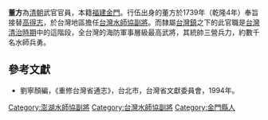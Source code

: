 '''董方'''為[[清朝|清朝]]武官官員，本籍[[福建|福建]][[金門|金門]]。行伍出身的董方於1739年（乾隆4年）奉旨接替[[高得志|高得志]]，於台灣地區擔任[[台灣水師協|台灣水師協]][[副將|副將]]。而隸屬[[台灣鎮|台灣鎮]]之下的此官職是[[台灣清治時期|台灣清治時期]]中的這階段，全台灣的海防軍事層級最高武將，其統帥三營兵力，約數千名水師兵勇。
{{start box}}
{{s-before|[[高得志|高得志]]}}
{{s-title|[[台灣水師協|台灣水師協]][[副將|副將]]|1739年上任}}
{{s-after|[[王清|王清]]}}
{{end box}}
{{start box}}
{{s-before|[[陳倫炯|陳倫炯]]}}
{{s-title|[[澎湖水師協|澎湖水師協]][[副將|副將]]|1725年上任}}
{{s-after|[[呂瑞麟|呂瑞麟]]}}
{{end box}}

==參考文獻==
*劉寧顏編，《重修台灣省通志》，台北市，台灣省文獻委員會，1994年。

[[Category:澎湖水師協副將|Category:澎湖水師協副將]]
[[Category:台灣水師協副將|Category:台灣水師協副將]]
[[Category:金門縣人|Category:金門縣人]]